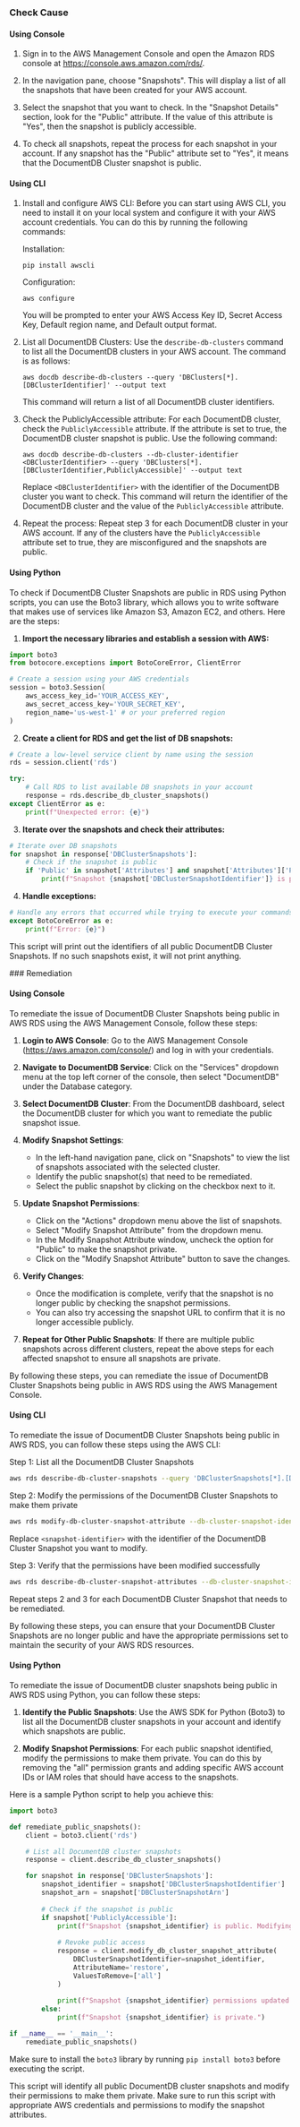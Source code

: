 

<Tabs><Tab title='Cause'>
### Check Cause

#### Using Console

1. Sign in to the AWS Management Console and open the Amazon RDS console at https://console.aws.amazon.com/rds/.

2. In the navigation pane, choose "Snapshots". This will display a list of all the snapshots that have been created for your AWS account.

3. Select the snapshot that you want to check. In the "Snapshot Details" section, look for the "Public" attribute. If the value of this attribute is "Yes", then the snapshot is publicly accessible.

4. To check all snapshots, repeat the process for each snapshot in your account. If any snapshot has the "Public" attribute set to "Yes", it means that the DocumentDB Cluster snapshot is public.

#### Using CLI

1. Install and configure AWS CLI: Before you can start using AWS CLI, you need to install it on your local system and configure it with your AWS account credentials. You can do this by running the following commands:

   Installation:
   ```
   pip install awscli
   ```
   Configuration:
   ```
   aws configure
   ```
   You will be prompted to enter your AWS Access Key ID, Secret Access Key, Default region name, and Default output format.

2. List all DocumentDB Clusters: Use the `describe-db-clusters` command to list all the DocumentDB clusters in your AWS account. The command is as follows:

   ```
   aws docdb describe-db-clusters --query 'DBClusters[*].[DBClusterIdentifier]' --output text
   ```
   This command will return a list of all DocumentDB cluster identifiers.

3. Check the PubliclyAccessible attribute: For each DocumentDB cluster, check the `PubliclyAccessible` attribute. If the attribute is set to true, the DocumentDB cluster snapshot is public. Use the following command:

   ```
   aws docdb describe-db-clusters --db-cluster-identifier <DBClusterIdentifier> --query 'DBClusters[*].[DBClusterIdentifier,PubliclyAccessible]' --output text
   ```
   Replace `<DBClusterIdentifier>` with the identifier of the DocumentDB cluster you want to check. This command will return the identifier of the DocumentDB cluster and the value of the `PubliclyAccessible` attribute.

4. Repeat the process: Repeat step 3 for each DocumentDB cluster in your AWS account. If any of the clusters have the `PubliclyAccessible` attribute set to true, they are misconfigured and the snapshots are public.

#### Using Python

To check if DocumentDB Cluster Snapshots are public in RDS using Python scripts, you can use the Boto3 library, which allows you to write software that makes use of services like Amazon S3, Amazon EC2, and others. Here are the steps:

1. **Import the necessary libraries and establish a session with AWS:**

```python
import boto3
from botocore.exceptions import BotoCoreError, ClientError

# Create a session using your AWS credentials
session = boto3.Session(
    aws_access_key_id='YOUR_ACCESS_KEY',
    aws_secret_access_key='YOUR_SECRET_KEY',
    region_name='us-west-1' # or your preferred region
)
```

2. **Create a client for RDS and get the list of DB snapshots:**

```python
# Create a low-level service client by name using the session
rds = session.client('rds')

try:
    # Call RDS to list available DB snapshots in your account
    response = rds.describe_db_cluster_snapshots()
except ClientError as e:
    print(f"Unexpected error: {e}")
```

3. **Iterate over the snapshots and check their attributes:**

```python
# Iterate over DB snapshots
for snapshot in response['DBClusterSnapshots']:
    # Check if the snapshot is public
    if 'Public' in snapshot['Attributes'] and snapshot['Attributes']['Public'] == 'true':
        print(f"Snapshot {snapshot['DBClusterSnapshotIdentifier']} is public")
```

4. **Handle exceptions:**

```python
# Handle any errors that occurred while trying to execute your commands
except BotoCoreError as e:
    print(f"Error: {e}")
```

This script will print out the identifiers of all public DocumentDB Cluster Snapshots. If no such snapshots exist, it will not print anything.

</Tab>

<Tab title='Remediation'>
### Remediation

#### Using Console

To remediate the issue of DocumentDB Cluster Snapshots being public in AWS RDS using the AWS Management Console, follow these steps:

1. **Login to AWS Console**: Go to the AWS Management Console (https://aws.amazon.com/console/) and log in with your credentials.

2. **Navigate to DocumentDB Service**: Click on the "Services" dropdown menu at the top left corner of the console, then select "DocumentDB" under the Database category.

3. **Select DocumentDB Cluster**: From the DocumentDB dashboard, select the DocumentDB cluster for which you want to remediate the public snapshot issue.

4. **Modify Snapshot Settings**:
   - In the left-hand navigation pane, click on "Snapshots" to view the list of snapshots associated with the selected cluster.
   - Identify the public snapshot(s) that need to be remediated.
   - Select the public snapshot by clicking on the checkbox next to it.

5. **Update Snapshot Permissions**:
   - Click on the "Actions" dropdown menu above the list of snapshots.
   - Select "Modify Snapshot Attribute" from the dropdown menu.
   - In the Modify Snapshot Attribute window, uncheck the option for "Public" to make the snapshot private.
   - Click on the "Modify Snapshot Attribute" button to save the changes.

6. **Verify Changes**:
   - Once the modification is complete, verify that the snapshot is no longer public by checking the snapshot permissions.
   - You can also try accessing the snapshot URL to confirm that it is no longer accessible publicly.

7. **Repeat for Other Public Snapshots**: If there are multiple public snapshots across different clusters, repeat the above steps for each affected snapshot to ensure all snapshots are private.

By following these steps, you can remediate the issue of DocumentDB Cluster Snapshots being public in AWS RDS using the AWS Management Console.

#### Using CLI

To remediate the issue of DocumentDB Cluster Snapshots being public in AWS RDS, you can follow these steps using the AWS CLI:

Step 1: List all the DocumentDB Cluster Snapshots
```bash
aws rds describe-db-cluster-snapshots --query 'DBClusterSnapshots[*].[DBClusterSnapshotIdentifier]' --output text
```

Step 2: Modify the permissions of the DocumentDB Cluster Snapshots to make them private
```bash
aws rds modify-db-cluster-snapshot-attribute --db-cluster-snapshot-identifier <snapshot-identifier> --attribute-name restore --values-to-add all
```

Replace `<snapshot-identifier>` with the identifier of the DocumentDB Cluster Snapshot you want to modify.

Step 3: Verify that the permissions have been modified successfully
```bash
aws rds describe-db-cluster-snapshot-attributes --db-cluster-snapshot-identifier <snapshot-identifier>
```

Repeat steps 2 and 3 for each DocumentDB Cluster Snapshot that needs to be remediated.

By following these steps, you can ensure that your DocumentDB Cluster Snapshots are no longer public and have the appropriate permissions set to maintain the security of your AWS RDS resources.

#### Using Python

To remediate the issue of DocumentDB cluster snapshots being public in AWS RDS using Python, you can follow these steps:

1. **Identify the Public Snapshots**: Use the AWS SDK for Python (Boto3) to list all the DocumentDB cluster snapshots in your account and identify which snapshots are public.

2. **Modify Snapshot Permissions**: For each public snapshot identified, modify the permissions to make them private. You can do this by removing the "all" permission grants and adding specific AWS account IDs or IAM roles that should have access to the snapshots.

Here is a sample Python script to help you achieve this:

```python
import boto3

def remediate_public_snapshots():
    client = boto3.client('rds')

    # List all DocumentDB cluster snapshots
    response = client.describe_db_cluster_snapshots()

    for snapshot in response['DBClusterSnapshots']:
        snapshot_identifier = snapshot['DBClusterSnapshotIdentifier']
        snapshot_arn = snapshot['DBClusterSnapshotArn']
        
        # Check if the snapshot is public
        if snapshot['PubliclyAccessible']:
            print(f"Snapshot {snapshot_identifier} is public. Modifying permissions...")
            
            # Revoke public access
            response = client.modify_db_cluster_snapshot_attribute(
                DBClusterSnapshotIdentifier=snapshot_identifier,
                AttributeName='restore',
                ValuesToRemove=['all']
            )
            
            print(f"Snapshot {snapshot_identifier} permissions updated.")
        else:
            print(f"Snapshot {snapshot_identifier} is private.")

if __name__ == '__main__':
    remediate_public_snapshots()
```

Make sure to install the `boto3` library by running `pip install boto3` before executing the script.

This script will identify all public DocumentDB cluster snapshots and modify their permissions to make them private. Make sure to run this script with appropriate AWS credentials and permissions to modify the snapshot attributes.


</Tab>
</Tabs>